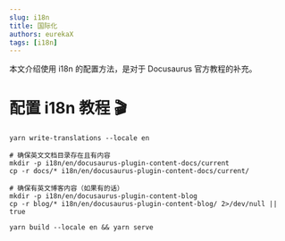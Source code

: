 ```yaml
---
slug: i18n
title: 国际化
authors: eurekaX
tags: [i18n]
---
```



本文介绍使用 i18n 的配置方法，是对于 Docusaurus 官方教程的补充。
<!-- truncate -->

# <B2> 配置 i18n 教程 🎬</B2>

```
yarn write-translations --locale en
```

```
# 确保英文文档目录存在且有内容
mkdir -p i18n/en/docusaurus-plugin-content-docs/current
cp -r docs/* i18n/en/docusaurus-plugin-content-docs/current/

# 确保有英文博客内容（如果有的话）
mkdir -p i18n/en/docusaurus-plugin-content-blog
cp -r blog/* i18n/en/docusaurus-plugin-content-blog/ 2>/dev/null || true
```

```
yarn build --locale en && yarn serve
```

